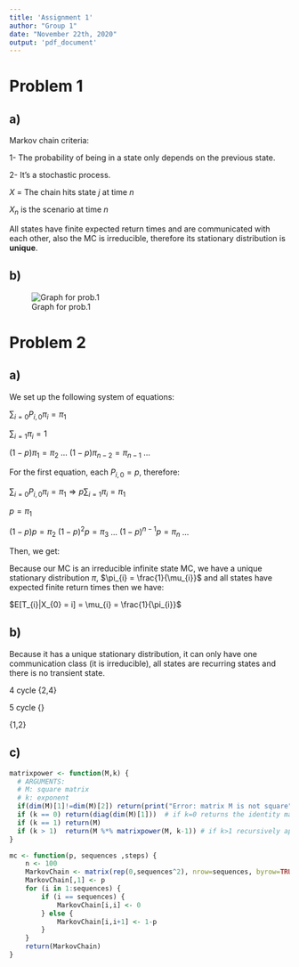 ```yaml
---
title: 'Assignment 1'
author: "Group 1"
date: "November 22th, 2020"
output: 'pdf_document'
---
```


# Problem 1

## a)

Markov chain criteria:

1- The probability of being in a state only depends on the previous state.

2- It's a stochastic process.

$X$ = The chain hits state $j$ at time $n$

$X_{n}$ is the scenario at time $n$

All states have finite expected return times and are communicated with each other, also the MC is irreducible, therefore its stationary distribution is **unique**.

## b)

![Graph for prob.1](./grafo1.png)

\newpage

# Problem 2

## a)

We set up the following system of equations:

$\sum_{i=0} P_{i,0} \pi_{i} = \pi_{1}$

$\sum_{i=1} \pi_{i} = 1$

$(1 - p) \pi_{1} = \pi_{2}$
$\dots$
$(1 - p) \pi_{n-2} = \pi_{n-1}$
$\dots$

For the first equation, each $P_{i,0} = p$, therefore:

$\sum_{i=0} P_{i,0} \pi_{i} = \pi_{1} \Rightarrow p \sum_{i=1} \pi_{i} = \pi_{1}$

$p = \pi_{1}$

$(1 - p)p = \pi_{2}$
$(1 - p)^{2} p = \pi_{3}$
$\dots$
$(1 - p)^{n-1} p = \pi_{n}$
$\dots$

Then, we get:




Because our MC is an irreducible infinite state MC, we have a unique stationary distribution $\pi$, $\pi_{i} = \frac{1}{\mu_{i}}$ and all states have expected finite return times then we have:

$E[T_{i}|X_{0} = i] = \mu_{i} = \frac{1}{\pi_{i}}$

## b)

Because it has a unique stationary distribution, it can only have one communication class (it is irreducible), all states are recurring states and there is no transient state.






4 cycle {2,4}

5 cycle {}

{1,2}

## c)

```r
matrixpower <- function(M,k) {
  # ARGUMENTS:
  # M: square matrix 
  # k: exponent
  if(dim(M)[1]!=dim(M)[2]) return(print("Error: matrix M is not square"))
  if (k == 0) return(diag(dim(M)[1]))  # if k=0 returns the identity matrix
  if (k == 1) return(M)
  if (k > 1)  return(M %*% matrixpower(M, k-1)) # if k>1 recursively apply the function
}
```

```r
mc <- function(p, sequences ,steps) {
    n <- 100
    MarkovChain <- matrix(rep(0,sequences^2), nrow=sequences, byrow=TRUE)
    MarkovChain[,1] <- p
    for (i in 1:sequences) {
        if (i == sequences) {
            MarkovChain[i,i] <- 0
        } else {
            MarkovChain[i,i+1] <- 1-p
        }
    }
    return(MarkovChain)
}


```
